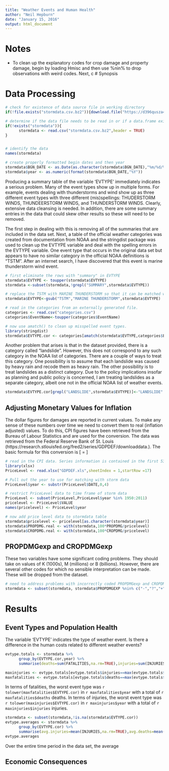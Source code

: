 ```yaml
---
title: "Weather Events and Human Health"
author: "Neil Hepburn"
date: "January 15, 2016"
output: html_document
---
```

# Notes

- To clean up the explanatory codes for crop damage and property damage, begin by loading Hmisc and then use %nin% to drop observations with weird codes. Next, c
# Synopsis

# Data Processing

```r

# check for existence of data source file in working directory
if(!file.exists("stormdata.csv.bz2")){download.file("https://d396qusza40orc.cloudfront.net/repdata%2Fdata%2FStormData.csv.bz2","stormdata.csv.bz2")}

# determine if the data file needs to be read in or if a data.frame exists within the workspace already.
if(!exists("stormdata")){
      stormdata <- read.csv("stormdata.csv.bz2",header = TRUE)
}


# identify the data
names(stormdata)

# create properly formatted begin dates and then year
stormdata$BGN_DATE <- as.Date(as.character(stormdata$BGN_DATE),"%m/%d/%Y")
stormdata$year <- as.numeric(format(stormdata$BGN_DATE,"%Y"))
```

Producing a summary table of the variable 'EVTYPE' immediately indicates a serious problem. Many of the event types show up in multiple forms. For example, events dealing with thunderstorms and wind show up as three different event types with three different (mis)spellings: THUDERSTORM WINDS, THUNDEERSTORM WINDS, and THUNDERSTORM WINDS. Clearly, extensive data cleansing is needed. In addition, there are some summary entries in the data that could skew other results so these will need to be removed.

The first step in dealing with this is removing all of the summaries that are included in the data set. Next, a table of the official weather categories was created from documentation from NOAA and the stringdist package was used to clean up the EVTYPE variable and deal with the spelling errors in the EVTYPE variable. One event type that occurs in the original data set but appears to have no similar category in the official NOAA definitions is "TSTM". After an internet search, I have discovered that this event is marine thunderstorm wind event.

```r

# first eliminate the rows with "summary" in EVTYPE
stormdata$EVTYPE <- toupper(stormdata$EVTYPE)
stormdata <-subset(stormdata,!grepl("SUMMARY",stormdata$EVTYPE))

# replace the TSTM with MARINE THUNDERSTORM so that it can be matched with amatch()
stormdata$EVTYPE<-gsub("TSTM","MARINE THUNDERSTORM",stormdata$EVTYPE)

# read in the categories from an externally generated file.
categories <- read.csv("categories.csv")
categories$EventName<-toupper(categories$EventName)

# now use amatch() to clean up misspelled event types.
library(stringdist)
stormdata$EVTYPE.cor <- categories[amatch(stormdata$EVTYPE,categories$EventName,method="soundex",maxDist = 120),"EventName"]
```

Another problem that arises is that in the dataset provided, there is a category called "landslide". However, this does not correspond to any such category in the NOAA list of categories. There are a couple of ways to treat this category. One possibility is to assume that each landslide was caused by heavy rain and recode them as heavy rain. The other possibility is to treat landslides as a distinct category. Due to the policy implications insofar as planning and public policy is concerned, I am treating landslides as a separate category, albeit one not in the official NOAA list of weather events.

```r
stormdata$EVTYPE.cor[grepl("LANDSLIDE",stormdata$EVTYPE)]<-"LANDSLIDE"
```

## Adjusting Monetary Values for Inflation

The dollar figures for damages are reported in current values. To make any sense of these numbers over time we need to convert them to real (inflation adjusted) values. To do this, CPI figures have been retrieved from the Bureau of Labour Statistics and are used for the conversion. The data was retrieved from the Federal Reserve Bank of St. Louis (https://research.stlouisfed.org/fred2/series/GDPDEF/downloaddata.). The basic formula for this conversion is 
\[
\text{Real Value}=\frac{\text{Nominal Value}}{\text{Price Level}}\times 100
\]
```r

# read in the CPI data. Series information is contained in the first 53 rows of the spreadsheet
library(xlsx)
PriceLevel <- read.xlsx("GDPDEF.xls",sheetIndex = 1,startRow =17)

# Pull out the year to use for matching with storm data
PriceLevel$year <- substr(PriceLevel$DATE,0,4)

# restrict PriceLevel data to time frame of storm data
PriceLevel <- subset(PriceLevel,PriceLevel$year %in% 1950:2011)
pricelevel <- PriceLevel$VALUE
names(pricelevel) <- PriceLevel$year

# now add price level data to stormdata table
stormdata$pricelevel <- pricelevel[as.character(stormdata$year)]
stormdata$PROPDMG.real <- with(stormdata,100*PROPDMG/pricelevel)
stormdata$CROPDMG.real <- with(stormdata,100*CROPDMG/pricelevel)
```


## PROPDMGexp and CROPDMGexp

These two variables have some significant coding problems. They should take on values of K (1000s), M (millions) or B (billions). However, there are several other codes for which no sensible interpretation can be made. These will be dropped from the dataset.
```r

# need to address problems with incorrectly coded PROPDMGexp and CROPDMGexp. 
stormdata <- subset(stormdata, stormdata$PROPDMGEXP %nin% c("-","?","+"))
```


# Results

## Event Types and Population Health 

The variable 'EVTYPE' indicates the type of weather event. Is there a difference in the human costs related to different weather events? 

```r
evtype.totals <- stormdata %>%
      group_by(EVTYPE.cor,year) %>%
      summarise(deaths=sum(FATALITIES,na.rm=TRUE),injuries=sum(INJURIES,na.rm=TRUE))

maxinjuries <- evtype.totals[evtype.totals$injuries==max(evtype.totals$injuries),c("EVTYPE.cor","year","injuries")]
maxfatalities <- evtype.totals[evtype.totals$deaths==max(evtype.totals$deaths),c("EVTYPE.cor","year","deaths")]
```
In terms of fatalities, the worst event type was `r tolower(maxfatalities$EVTYPE.cor)` in `r maxfatalities$year` with a total of `r maxfatalities$deaths` deaths. In terms of injuries, the worst event type was `r tolower(maxinjuries$EVTYPE.cor)` in `r maxinjuries$year` with a total of `r maxinjuries$injuries` injuries.

```r
stormdata <- subset(stormdata,!is.na(stormdata$EVTYPE.cor))
evtype.averages <- stormdata %>%
      group_by(EVTYPE.cor) %>%
      summarise(avg.injuries=mean(INJURIES,na.rm=TRUE),avg.deaths=mean(FATALITIES,na.rm=TRUE))
evtype.averages
```
Over the entire time period in the data set, the average 

## Economic Consequences

